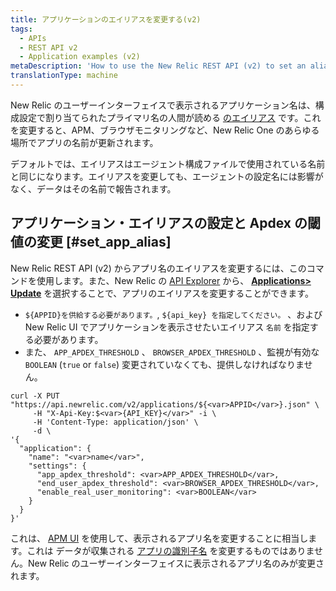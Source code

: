 ```yaml
---
title: アプリケーションのエイリアスを変更する(v2)
tags:
  - APIs
  - REST API v2
  - Application examples (v2)
metaDescription: 'How to use the New Relic REST API (v2) to set an alias for your application, in lieu of the primary app name set in the agent configuration.'
translationType: machine
---
```


New Relic のユーザーインターフェイスで表示されるアプリケーション名は、構成設定で割り当てられたプライマリ名の人間が読める [のエイリアス](/docs/agents/manage-apm-agents/app-naming/rename-your-application#app-alias) です。これを変更すると、APM、ブラウザモニタリングなど、New Relic One のあらゆる場所でアプリの名前が更新されます。

デフォルトでは、エイリアスはエージェント構成ファイルで使用されている名前と同じになります。エイリアスを変更しても、エージェントの設定名には影響がなく、データはその名前で報告されます。

## アプリケーション・エイリアスの設定と Apdex の閾値の変更 [#set_app_alias]

New Relic REST API (v2) からアプリ名のエイリアスを変更するには、このコマンドを使用します。また、New Relic の [API Explorer](/docs/apis/rest-api-v2/api-explorer-v2/getting-started-new-relics-api-explorer) から、 [**Applications> Update**](https://rpm.newrelic.com/api/explore/applications/update) を選択することで、アプリのエイリアスを変更することができます。

- `${APPID}を供給する必要があります。`, `${api_key} を指定してください。` 、および New Relic UI でアプリケーションを表示させたいエイリアス `名前` を指定する必要があります。
- また、 `APP_APDEX_THRESHOLD` 、 `BROWSER_APDEX_THRESHOLD` 、監視が有効な `BOOLEAN` (`true` or `false`) 変更されていなくても、提供しなければなりません。

```
curl -X PUT "https://api.newrelic.com/v2/applications/${<var>APPID</var>}.json" \
     -H "X-Api-Key:$<var>{API_KEY}</var>" -i \
     -H 'Content-Type: application/json' \
     -d \
'{
  "application": {
    "name": "<var>name</var>",
    "settings": {
      "app_apdex_threshold": <var>APP_APDEX_THRESHOLD</var>,
      "end_user_apdex_threshold": <var>BROWSER_APDEX_THRESHOLD</var>,
      "enable_real_user_monitoring": <var>BOOLEAN</var>
    }
  }
}'
```

これは、 [APM UI](/docs/agents/manage-apm-agents/app-naming/rename-your-application) を使用して、表示されるアプリ名を変更することに相当します。これは データが収集される [アプリの識別子名](/docs/agents/manage-apm-agents/app-naming/rename-your-application#app-identifier) を変更するものではありません。New Relic のユーザーインターフェイスに表示されるアプリ名のみが変更されます。
